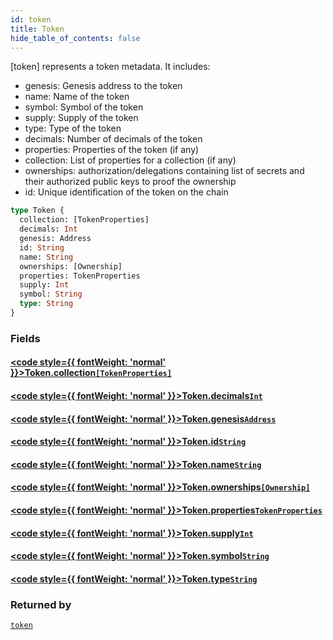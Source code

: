 ```yaml
---
id: token
title: Token
hide_table_of_contents: false
---
```








[token] represents a token metadata.
It includes:
- genesis: Genesis address to the token
- name: Name of the token
- symbol: Symbol of the token
- supply: Supply of the token
- type: Type of the token
- decimals: Number of decimals of the token
- properties: Properties of the token (if any)
- collection: List of properties for a collection (if any)
- ownerships: authorization/delegations containing list of secrets and their authorized public keys to proof the ownership
- id: Unique identification of the token on the chain

```graphql
type Token {
  collection: [TokenProperties]
  decimals: Int
  genesis: Address
  id: String
  name: String
  ownerships: [Ownership]
  properties: TokenProperties
  supply: Int
  symbol: String
  type: String
}
```


### Fields

#### [<code style={{ fontWeight: 'normal' }}>Token.<b>collection</b></code>](#)<Bullet />[`[TokenProperties]`](/build/api/schema/scalars/token-properties) <Badge class="secondary" text="list"/> <Badge class="secondary" text="scalar"/>
> 
> 

#### [<code style={{ fontWeight: 'normal' }}>Token.<b>decimals</b></code>](#)<Bullet />[`Int`](/build/api/schema/scalars/int) <Badge class="secondary" text="scalar"/>
> 
> 

#### [<code style={{ fontWeight: 'normal' }}>Token.<b>genesis</b></code>](#)<Bullet />[`Address`](/build/api/schema/scalars/address) <Badge class="secondary" text="scalar"/>
> 
> 

#### [<code style={{ fontWeight: 'normal' }}>Token.<b>id</b></code>](#)<Bullet />[`String`](/build/api/schema/scalars/string) <Badge class="secondary" text="scalar"/>
> 
> 

#### [<code style={{ fontWeight: 'normal' }}>Token.<b>name</b></code>](#)<Bullet />[`String`](/build/api/schema/scalars/string) <Badge class="secondary" text="scalar"/>
> 
> 

#### [<code style={{ fontWeight: 'normal' }}>Token.<b>ownerships</b></code>](#)<Bullet />[`[Ownership]`](/build/api/schema/objects/ownership) <Badge class="secondary" text="list"/> <Badge class="secondary" text="object"/>
> 
> 

#### [<code style={{ fontWeight: 'normal' }}>Token.<b>properties</b></code>](#)<Bullet />[`TokenProperties`](/build/api/schema/scalars/token-properties) <Badge class="secondary" text="scalar"/>
> 
> 

#### [<code style={{ fontWeight: 'normal' }}>Token.<b>supply</b></code>](#)<Bullet />[`Int`](/build/api/schema/scalars/int) <Badge class="secondary" text="scalar"/>
> 
> 

#### [<code style={{ fontWeight: 'normal' }}>Token.<b>symbol</b></code>](#)<Bullet />[`String`](/build/api/schema/scalars/string) <Badge class="secondary" text="scalar"/>
> 
> 

#### [<code style={{ fontWeight: 'normal' }}>Token.<b>type</b></code>](#)<Bullet />[`String`](/build/api/schema/scalars/string) <Badge class="secondary" text="scalar"/>
> 
> 



### Returned by

[`token`](/build/api/schema/queries/token)  <Badge class="secondary" text="query"/>



